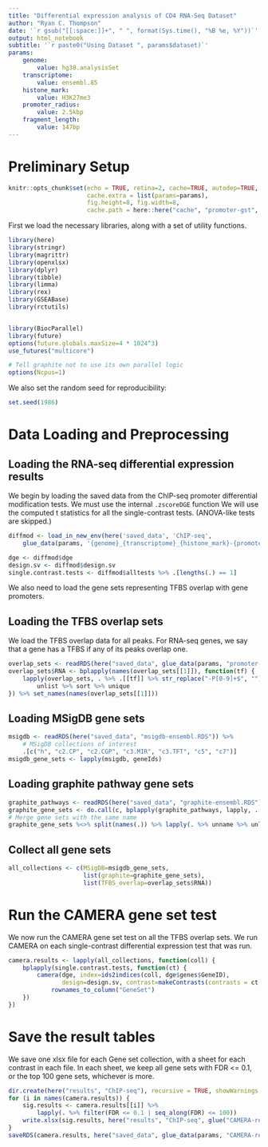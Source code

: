 ```yaml
---
title: "Differential expression analysis of CD4 RNA-Seq Dataset"
author: "Ryan C. Thompson"
date: '`r gsub("[[:space:]]+", " ", format(Sys.time(), "%B %e, %Y"))`'
output: html_notebook
subtitle: '`r paste0("Using Dataset ", params$dataset)`'
params:
    genome:
        value: hg38.analysisSet
    transcriptome:
        value: ensembl.85
    histone_mark:
        value: H3K27me3
    promoter_radius:
        value: 2.5kbp
    fragment_length:
        value: 147bp
---
```


# Preliminary Setup

```r
knitr::opts_chunk$set(echo = TRUE, retina=2, cache=TRUE, autodep=TRUE,
                      cache.extra = list(params=params),
                      fig.height=8, fig.width=8,
                      cache.path = here::here("cache", "promoter-gst", params$histone_mark))
```

First we load the necessary libraries, along with a set of utility functions.

```r
library(here)
library(stringr)
library(magrittr)
library(openxlsx)
library(dplyr)
library(tibble)
library(limma)
library(rex)
library(GSEABase)
library(rctutils)


library(BiocParallel)
library(future)
options(future.globals.maxSize=4 * 1024^3)
use_futures("multicore")

# Tell graphite not to use its own parallel logic
options(Ncpus=1)
```

We also set the random seed for reproducibility:

```r
set.seed(1986)
```

# Data Loading and Preprocessing

## Loading the RNA-seq differential expression results

We begin by loading the saved data from the ChIP-seq promoter differential modification tests. We must use the internal `.zscoreDGE` function We will use the computed t statistics for all the single-contrast tests. (ANOVA-like tests are skipped.)

```r
diffmod <- load_in_new_env(here('saved_data', 'ChIP-seq',
    glue_data(params, '{genome}_{transcriptome}_{histone_mark}-{promoter_radius}-promoter-diffmod.rda')))

dge <- diffmod$dge
design.sv <- diffmod$design.sv
single.contrast.tests <- diffmod$alltests %>% .[lengths(.) == 1]
```

We also need to load the gene sets representing TFBS overlap with gene promoters.

## Loading the TFBS overlap sets

We load the TFBS overlap data for all peaks. For RNA-seq genes, we say that a gene has a TFBS if any of its peaks overlap one.

```r
overlap_sets <- readRDS(here("saved_data", glue_data(params, "promoter-tfbs-overlap_{genome}_{transcriptome}.RDS")))
overlap_sets$RNA <- bplapply(names(overlap_sets[[1]]), function(tf) {
    lapply(overlap_sets, . %>% .[[tf]] %>% str_replace("-P[0-9]+$", "")) %>%
        unlist %>% sort %>% unique
}) %>% set_names(names(overlap_sets[[1]]))
```

## Loading MSigDB gene sets

```r
msigdb <- readRDS(here("saved_data", "msigdb-ensembl.RDS")) %>%
    # MSigDB collections of interest
    .[c("h", "c2.CP", "c2.CGP", "c3.MIR", "c3.TFT", "c5", "c7")]
msigdb_gene_sets <- lapply(msigdb, geneIds)
```

## Loading graphite pathway gene sets

```r
graphite_pathways <- readRDS(here("saved_data", "graphite-ensembl.RDS"))
graphite_gene_sets <- do.call(c, bplapply(graphite_pathways, lapply, . %>% nodes %>% str_replace("^[A-Z]+:", "")))
# Merge gene sets with the same name
graphite_gene_sets %<>% split(names(.)) %>% lapply(. %>% unname %>% unlist)
```

## Collect all gene sets

```r
all_collections <- c(MSigDB=msigdb_gene_sets,
                     list(graphite=graphite_gene_sets),
                     list(TFBS_overlap=overlap_sets$RNA))
```

# Run the CAMERA gene set test

We now run the CAMERA gene set test on all the TFBS overlap sets. We run CAMERA on each single-contrast differential expression test that was run.

```r
camera.results <- lapply(all_collections, function(coll) {
    bplapply(single.contrast.tests, function(ct) {
        camera(dge, index=ids2indices(coll, dge$genes$GeneID),
               design=design.sv, contrast=makeContrasts(contrasts = ct, levels=design.sv)) %>%
            rownames_to_column("GeneSet")
    })
})
```

# Save the result tables

We save one xlsx file for each Gene set collection, with a sheet for each contrast in each file. In each sheet, we keep all gene sets with FDR <= 0.1, or the top 100 gene sets, whichever is more.

```r
dir.create(here("results", "ChIP-seq"), recursive = TRUE, showWarnings = FALSE)
for (i in names(camera.results)) {
    sig.results <- camera.results[[i]] %>%
        lapply(. %>% filter(FDR <= 0.1 | seq_along(FDR) <= 100))
    write.xlsx(sig.results, here("results", "ChIP-seq", glue("CAMERA-results-{params$histone_mark}-{params$promoter_radius}-promoter-{i}.xlsx")))
}
saveRDS(camera.results, here("saved_data", glue_data(params, "CAMERA-results-{histone_mark}-{promoter_radius}-promoter.RDS")))
```
